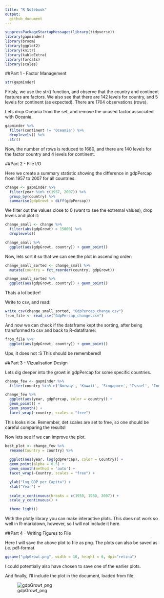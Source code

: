 ```yaml
---
title: "R Notebook"
output:
  github_document
---
```


```r
suppressPackageStartupMessages(library(tidyverse))
library(gapminder)
library(broom)
library(ggplot2)
library(knitr)
library(kableExtra)
library(forcats)
library(scales)
```

##Part 1 - Factor Management

```r
str(gapminder)
```
Firtsly, we use the str() function, and observe that the country and continent features are factors. We also see that there are 142 levels for country, and 5 levels for continent (as expected). There are 1704 observations (rows). 

Lets drop Oceania from the set, and remove the unused factor associated with Oceania.

```r
gapminder %>%
  filter(continent != 'Oceania') %>%
  droplevels() %>%
  str()
```

Now, the number of rows is reduced to 1680, and there are 140 levels for the factor country and 4 levels for continent. 

##Part 2 - File I/O

Here we create a summary statistic showing the difference in gdpPercap from 1957 to 2007 for all countries. 

```r
change <- gapminder %>%
  filter(year %in% c(1957, 2007)) %>%
  group_by(country) %>%
  summarise(gdpGrowt = diff(gdpPercap))
```

We filter out the values close to 0 (want to see the extremal values), drop levels and plot it:

```r
change_small <- change %>%
  filter(abs(gdpGrowt) > 15000) %>%
  droplevels()

change_small %>%
  ggplot(aes(gdpGrowt, country)) + geom_point()
```

Now, lets sort it so that we can see the plot in ascending order:

```r
change_small_sorted <- change_small %>%
  mutate(country = fct_reorder(country, gdpGrowt))

change_small_sorted %>%
  ggplot(aes(gdpGrowt, country)) + geom_point()
```
Thats a lot better!

Write to csv, and read:

```r
write_csv(change_small_sorted, "GdpPercap_change.csv")
from_file <- read_csv("GdpPercap_change.csv")
```
And now we can check if the dataframe kept the sorting, after being transformed to csv and back to R-dataframe:

```r
from_file %>%
  ggplot(aes(gdpGrowt, country)) + geom_point()
```

Ups, it does not :S This should be remembered!

##Part 3 - Vizualisation Design

Lets dig deeper into the growt in gdpPercap for some specific countries.

```r
change_few <- gapminder %>%
  filter(country %in% c('Norway', 'Kuwait', 'Singapore', 'Israel', 'India', 'Mexico'))

change_few %>%
  ggplot(aes(year, gdpPercap, color = country)) +
  geom_point() +
  geom_smooth() +
  facet_wrap(~country, scales = "free")
```

This looks nice. Remember, det scales are set to free, so one should be careful comparing the results!

Now lets see if we can improve the plot.

```r
best_plot <- change_few %>%
  rename(Country = country) %>%
  
  ggplot(aes(year, log(gdpPercap), color = Country)) +
  geom_point(alpha = 0.5) +
  geom_smooth(method = 'auto') +
  facet_wrap(~Country, scales = "free") +

  ylab("log GDP per Capita") +
  xlab("Year") +
  
  scale_x_continuous(breaks = c(1950, 1980, 2007)) +
  scale_y_continuous() +

  theme_light()
```

With the plotly library you can make interactive plots. This does not work so well in R-markdown, however, so I will not include it here. 


##Part 4 - Writing Figures to File

Here I will save the above plot to file as png. The plots can also be saved as i.e. pdf-format. 

```r
ggsave("gdpGrowt.png", width = 10, height = 6, dpi="retina")
```

I could potentially also have chosen to save one of the earlier plots.

And finally, I'll include the plot in the document, loaded from file. 

![gdpGrowt_png](gdpGrowt.png)
